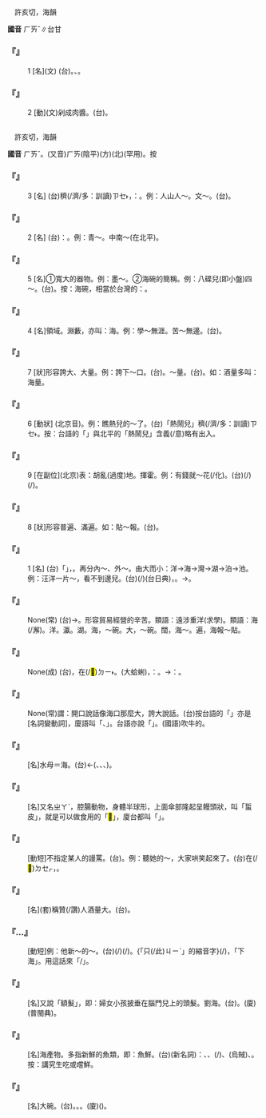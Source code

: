 
=={{ruby|醢|ㄏㄞˇ}}==

　許亥切，海韻

'''國音''' <rt>ㄏㄞˇ</rt>∥台甘

    

==='''『{{ruby|醢|ㄏㄞˇ}}』'''===
:1  [名](文) (台){{ruby|肉|ㆠㄚㆷ}}{{ruby|醬|ㄐㄧㆧ˪}}{{ruby|/|ㄐㄧㆫ˪}}。{{ruby|用|ㄧㄥ˫}}{{ruby|/|ㄧㆲ˫}}{{ruby|肉|ㆠㄚㆷ}}、{{ruby|魚|ㄏㄧˊ}}{{ruby|/|ㄏㄨˊ}}{{ruby|做|ㄗㄨㆤ˪}}{{ruby|/|ㄗㄜ˪}}{{ruby|丌|ㆤ}}{{ruby|醬|ㄐㄧㆫ˪}}{{ruby|/|ㄐㄧㆧ˪}}。
    

==='''『{{ruby|醢|ㄏㄞˇ}}』'''===
:2  [動](文)剁成肉醬。(台){{ruby|斲|ㄉㆦㆶ}}{{ruby|做|ㄗㄨㆤ˪}}{{ruby|/|ㄗㄜ˪}}{{ruby|醬|ㄐㄧㆧ˪}}{{ruby|/|ㄐㄧㆫ˪}}。
    

=={{ruby|海|ㄏㄞˇ}}==

　許亥切，海韻

'''國音''' <rt>ㄏㄞˇ</rt>。(又音)<rt>ㄏㄞ</rt>(陰平)(方)(北)(罕用)。按

    

==='''『{{ruby|海|ㄏㄞˇ}}』'''===
:3  [名] (台){{ruby|真|ㄐㄧㄣ}}穧(/濟/多：訓讀)<rt>ㄗㆤ˫</rt>{{ruby|/|ㄗㄨㆤ˫}}{{ruby|人|ㄌㄤˊ}}{{ruby|或|ㄧㄚㆷ ͘}}{{ruby|是|ㄒㄧ˫}}{{ruby|物|ㆠㄨㆵ ͘}}{{ruby|聚|ㄐㄧ˫}}{{ruby|集|ㄐㄧㆴ ͘}}{{ruby|丌|ㆤ}}{{ruby|所|ㄙㆦˋ}}{{ruby|在|ㄗㄞ˫}}，{{ruby|亦|ㄧㄚㆷ ͘}}{{ruby|叫|ㄍㄧㄜ˪}}{{ruby|做|ㄗㄨㆤ˪}}{{ruby|/|ㄗㄜ˪}}：{{ruby|海|ㄏㄞˋ}}。例：人山人～。文～。(台){{ruby|人|ㆢㄧㄣˊ}}{{ruby|/|ㄌㄧㄣˊ}}{{ruby|山|ㄙㄢ}}{{ruby|人|ㆢㄧㄣˊ}}{{ruby|/|ㄌㄧㄣˊ}}{{ruby|海|ㄏㄞˋ}}。
    

==='''『{{ruby|海|ㄏㄞˇ}}』'''===
:2  [名] (台){{ruby|內|ㄌㄞ˫}}{{ruby|陸|ㄌㄧㆦㆶ ͘}}{{ruby|丌|ㆤ}}{{ruby|大|ㄉㄨㄚ˫}}{{ruby|湖|ㆦˊ}}{{ruby|或|ㄧㄚㆷ ͘}}{{ruby|是|ㄒㄧ˫}}{{ruby|人|ㆢㄧㄣˊ}}{{ruby|/|ㄌㄧㄣˊ}}{{ruby|工|ㄍㄤ}}{{ruby|造|ㄗㄜ˫}}{{ruby|成|ㄒㄧㄥˊ}}{{ruby|丌|ㆤ}}{{ruby|湖|ㆦˊ}}{{ruby|亦|ㄧㄚㆷ ͘}}{{ruby|叫|ㄍㄧㄜ˪}}{{ruby|做|ㄗㄨㆤ˪}}{{ruby|/|ㄗㄜ˪}}：{{ruby|海|ㄏㄞˋ}}。例：青～。中南～(在北平)。
    

==='''『{{ruby|海|ㄏㄞˇ}}』'''===
:5  [名]①寬大的器物。例：墨～。②海碗的簡稱。例：八碟兒(即小盤)四～。(台){{ruby|八|ㄅㄨㆤㆷ}}{{ruby|/|ㄅㆤㆷ}}{{ruby|碟|ㄉㄧㆷ ͘}}{{ruby|四|ㄒㄧ˪}}{{ruby|大|ㄉㄨㄚ˫}}{{ruby|碗|ㄨㆩˋ}}。按：海碗，相當於台灣的：{{ruby|大|ㄉㄨㄚ˫}}{{ruby|碗|ㄨㆩˋ}}{{ruby|公|ㄍㆲ}}{{ruby|/|ㄍㄧㄤ}}。
    

==='''『{{ruby|海|ㄏㄞˇ}}』'''===
:4  [名]領域。淵藪，亦叫：海。例：學～無涯。苦～無邊。(台){{ruby|苦|ㄎㆦˋ}}{{ruby|海|ㄏㄞˋ}}{{ruby|無|ㆠㄨˊ}}{{ruby|邊|ㄅㆪ}}。
    

==='''『{{ruby|海|ㄏㄞˇ}}』'''===
:7  [狀]形容誇大、大量。例：誇下～口。(台){{ruby|講|ㄍㆲˋ}}{{ruby|→|ㄍㆲ}}{{ruby|大|ㄉㄨㄚ˫}}{{ruby|話|ㄨㆤ˫}}。～量。(台){{ruby|量|ㄌㄧㆲ˫}}{{ruby|大|ㄉㄨㄚ˫}}。如：酒量多叫：海量。
    

==='''『{{ruby|海|ㄏㄞˇ}}』'''===
:6  [動狀] (北京音){{ruby|海|ㄏㄞ}}。例：瞧熱{{ruby|鬧|·ㄋㄠ}}兒的～了。(台){{ruby|看|ㄎㄨㆩ˪}}「熱鬧兒」{{ruby|丌|ㄗㄨㄥ}}{{ruby|人|ㄌㄤˊ}}{{ruby|誠|ㄐㄧㆩˊ}}穧(/濟/多：訓讀)<rt>ㄗㆤ˫</rt>{{ruby|/|ㄗㄨㆤ˫}}。按：台語的「{{ruby|鬧|ㄌㄠ˫}}{{ruby|熱|ㆢㄧㄚㆵ ͘}}{{ruby|/|ㄌㄧㄚㆵ ͘}}」與北平的「熱鬧兒」含義(/意)略有出入。
    

==='''『{{ruby|海|ㄏㄞˇ}}』'''===
:9  [在副位](北京)表：胡亂(過度)地。揮霍。例：有錢就～花(/化)。(台){{ruby|有|ㄨ˫}}{{ruby|錢|ㄐㆪˊ}}{{ruby|著|ㄉㄧㄜㆷ}}(/{{ruby|都|ㄉㄜ˫}}){{ruby|亂|ㄌㄨㄢ˪}}{{ruby|開|ㄎㄞ}}(/{{ruby|散|ㄙㆰˋ}}{{ruby|開|ㄎㄞ}})。
    

==='''『{{ruby|海|ㄏㄞˇ}}』'''===
:8  [狀]形容普遍、滿遍。如：貼～報。(台){{ruby|搭|ㄉㄚㆷ}}{{ruby|海|ㄏㄞˋ}}{{ruby|報|ㄅㄜ˪}}。
    

==='''『{{ruby|海|ㄏㄞˇ}}』'''===
:1  [名] (台){{ruby|地|ㄉㄨㆤ˫}}{{ruby|/|ㄉㆤ˫}}{{ruby|球|ㄍㄧㄨˊ}}{{ruby|上|ㄒㄧㆲ˫}}{{ruby|比|ㄅㄧˋ}}「{{ruby|洋|ㄧㆧˊ}}{{ruby|/|ㄧㆫˊ}}」{{ruby|較|ㄎㄚㆷ}}{{ruby|細|ㄙㄨㆤ˪}}{{ruby|/|ㄙㆤ˪}}{{ruby|丌|ㆤ}}{{ruby|水|ㄗㄨㄧˋ}}{{ruby|域|ㄏㄧㆤㆶ ͘}}，{{ruby|倚|ㄨㄚˋ}}{{ruby|近|ㄍㄨㄣ˫}}{{ruby|/|ㄍㄧㄣ˫}}{{ruby|大|ㄉㄞ˫}}{{ruby|陸|ㄌㄧㆦㆶ ͘}}{{ruby|丌|ㆤ}}{{ruby|部|ㄅㆦ˫}}{{ruby|分|ㄏㄨㄣ˫}}。再分內～、外～。由大而小：洋→海→灣→湖→泊→池。例：汪洋一片～，看不到邊兒。(台){{ruby|一|ㄐㄧㆵ ͘}}{{ruby|個|ㆤˊ}}{{ruby|海|ㄏㄞˋ}}{{ruby|闊|ㄎㄨㄚㆷ}}{{ruby|漭|ㆠㆲˋ}}{{ruby|漭|ㆠㆲˋ}}(/{{ruby|漠|ㆠㆦㆶ ͘}}{{ruby|漠|ㆠㆦㆶ ͘}})(台日典)，{{ruby|無|ㆠㄜˊ}}{{ruby|看|ㄎㄨㆩ˪}}{{ruby|見|ㄍㆪ˪}}{{ruby|到|ㄉㄠ˪}}{{ruby|底|ㄉㄨㆤˋ}}{{ruby|/|ㄉㆤˋ}}{{ruby|有|ㄨ˫}}{{ruby|偌|ㆡㄨㄚ˫}}{{ruby|/|ㆣㄨㄚ˫}}{{ruby|大|ㄉㄨㄚ˫}}。→{{ruby|一|ㄧㆵ}}{{ruby|望|ㆠㆲ˫}}{{ruby|無|ㆠㄨˊ}}{{ruby|際|ㄗㆤ˪}}。
    

==='''『{{ruby|漂|ㄆㄧㄠ}}{{ruby|洋|ㄧㄤˊ}}{{ruby|過|ㄍㄨㄛˋ}}{{ruby|海|ㄏㄞˇ}}』'''===
: None(常) (台){{ruby|漂|ㄆㄧㄠ}}{{ruby|過|ㄍㄨㆤ˪}}{{ruby|/|ㄍㆤ˪}}{{ruby|海|ㄏㄞˋ}}{{ruby|洋|ㄧㆧˊ}}{{ruby|/|ㄧㆫˊ}}→{{ruby|經|ㄍㄧㄥ}}{{ruby|歷|ㄌㄧㆤㆶ ͘}}{{ruby|風|ㄏㆲ}}{{ruby|險|ㄏㄧㆰˋ}}{{ruby|丌|ㆤ}}{{ruby|水|ㄗㄨㄧˋ}}{{ruby|路|ㄌㆦ˫}}。形容貿易經營的辛苦。類語：遠涉重洋(求學)。類語：海(/澥)。洋。瀛。湖。海，～碗。大，～碗。闊，海～。遍，海報～貼。
    

==='''『{{ruby|海|ㄏㄞˇ}}{{ruby|市|ㄕˋ}}{{ruby|蜃|ㄕㄣˋ}}{{ruby|樓|ㄌㄡˊ}}』'''===
: None(成) (台){{ruby|水|ㄗㄨㄧˋ}}{{ruby|平|ㄅㄧㄥˊ}}{{ruby|線|ㄙㄨㆩ˪}}{{ruby|下|ㆤ˫}}{{ruby|或|ㄧㄚㆷ ͘}}{{ruby|地|ㄉㄨㆤ˫}}{{ruby|/|ㄉㆤ˫}}{{ruby|平|ㄅㄧㄥˊ}}{{ruby|線|ㄙㄨㆩ˪}}{{ruby|下|ㆤ˫}}{{ruby|丌|ㆤ}}{{ruby|景|ㄍㄧㄥˋ}}{{ruby|物|ㆠㄨㆵ ͘}}，{{ruby|因|ㄧㄣ}}{{ruby|空|ㄎㆲ}}{{ruby|氣|ㄎㄧ˪}}{{ruby|層|ㄗㄢˊ}}{{ruby|丌|ㆤ}}{{ruby|反|ㄏㄨㄢˋ}}{{ruby|射|ㄒㄧㄚ˫}}{{ruby|作|ㄗㆦㆶ}}{{ruby|用|ㄧㄥ˫}}{{ruby|/|ㄧㆲ˫}}{{ruby|呈|ㄊㄧㄥˊ}}{{ruby|現|ㄏㄧㄢ˫}}在(/<mark>&#xf9853;</mark>)<rt>ㄉㄧ˫</rt>{{ruby|線|ㄙㄨㆩ˪}}{{ruby|上|ㄒㄧㆲ˫}}{{ruby|天|ㄊㄧㄢ}}{{ruby|空|ㄎㆲ}}。{{ruby|古|ㄍㆦˋ}}{{ruby|早|ㄗㄚˋ}}{{ruby|人|ㄌㄤˊ}}{{ruby|誤|ㆣㆦ˫}}{{ruby|叫|ㄍㄧㄜ˪}}{{ruby|是|ㄒㄧ˫}}{{ruby|蜃|ㄒㄧㄣ˫}}(大蛤蜊){{ruby|吐|ㄊㆦ˪}}{{ruby|氣|ㄎㄨㄧ˪}}{{ruby|而|ㆢㄧˊ}}{{ruby|/|ㄌㄧˊ}}{{ruby|成|ㄒㄧㄥˊ}}，{{ruby|叫|ㄍㄧㄜ˪}}{{ruby|作|ㄗㄜ˪}}：{{ruby|海|ㄏㄞˋ}}{{ruby|市|ㄑㄧ˫}}{{ruby|蜃|ㄒㄧㄣ˫}}{{ruby|樓|ㄌㄠˊ}}。→{{ruby|比|ㄅㄧˋ}}{{ruby|喻|ㆡㄨ˫}}{{ruby|/|ㄌㄨ˫}}：{{ruby|虛|ㄏㄧ}}{{ruby|幻|ㄏㄨㆩˋ}}{{ruby|丌|ㆤ}}{{ruby|事|ㄙㄨ˫}}{{ruby|物|ㆠㄨㆵ ͘}}。
    

==='''『{{ruby|誇|ㄎㄨㄚ}}{{ruby|下|ㄒㄧㄚˋ}}{{ruby|海|ㄏㄞˇ}}{{ruby|口|ㄎㄡˇ}}』'''===
: None(常)謂：開口說話像海口那麼大，誇大說話。(台)按台語的「{{ruby|海|ㄏㄞˋ}}{{ruby|口|ㄎㄠˋ}}」亦是[名詞變動詞]，廈語叫「{{ruby|風|ㄏㆲ}}{{ruby|車|ㄍㄨ}}、{{ruby|胖|ㄆㆲ˪}}{{ruby|風|ㄏㆲ}}」。台語亦說「{{ruby|凸|ㄆㆲ˪}}{{ruby|風|ㄏㆲ}}{{ruby|龜|ㄍㄨ}}」。(國語)吹牛的。
    

==='''『{{ruby|海|ㄏㄞˇ}}{{ruby|<mark>&#xf9048;</mark>|ㄓㄚˋ}}』'''===
: [名]水母＝海{{ruby|蜇|ㄓㄜˊ}}。(台){{ruby|<mark>&#xf9048;</mark>|ㄊㆤ˫}}←({{ruby|蛇|ㄗㄨㄚˊ}}、{{ruby|蚱|ㄊㆤ˫}}、{{ruby|蜥|ㄒㄧㆤㆶ}}、{{ruby|蜇|ㄐㄧㄚㆵ}}{{ruby|鮓|ㄊㆤ˫}})。
    

==='''『{{ruby|海|ㄏㄞˇ}}{{ruby|蜇|ㄓㄜˊ}}』'''===
: [名]又名{{ruby|海|ㄉㄧㆬˊ}}<rt>ㄓㄚˋ</rt>，腔腸動物，身體半球形，上面傘部隆起呈饅頭狀，叫「蜇皮」，就是可以做食用的「<mark>&#xf9048;</mark>」，廈台都叫「{{ruby|<mark>&#xf9048;</mark>|ㄊㆤ˫}}」。
    

==='''『{{ruby|海|ㄏㄞˇ}}{{ruby|罵|ㄇㄚˋ}}』'''===
: [動短]不指定某人的謾罵。(台){{ruby|糝|ㄙㆰˋ}}{{ruby|罵|ㄇㆤ˫}}{{ruby|/|ㄇㄚ˫}}。例：聽她的～，大家哄笑起來了。(台){{ruby|聽|ㄊㄧㆩ}}{{ruby|伊|ㄧ}}在(/<mark>&#xf9549;</mark>)<rt>ㄉㆤㆷ</rt>{{ruby|濫|ㄌㆰ˫}}{{ruby|摻|ㄙㆰˋ}}{{ruby|罵|ㄇㆤ˫}}{{ruby|/|ㄇㄚ˫}}，{{ruby|大|ㄉㄞ˫}}{{ruby|家|ㄍㆤ}}{{ruby|大|ㄉㄨㄚ˫}}{{ruby|譁|ㄏㄨㄚ˫}}{{ruby|起|·ㄎㄧˋ}}{{ruby|來|·ㄌㄞˊ}}。
    

==='''『{{ruby|海|ㄏㄞˇ}}{{ruby|量|ㄌㄧㄤˋ}}』'''===
: [名](套)稱贊(/讚)人酒量大。(台){{ruby|海|ㄏㄞˋ}}{{ruby|量|ㄌㄧㆲ˫}}。
    

==='''『{{ruby|下|ㄒㄧㄚˋ}}…{{ruby|海|ㄏㄞˇ}}』'''===
: [動短]例：他新～的～。(台){{ruby|本|ㄅㄨㄣˋ}}{{ruby|來|ㄌㄞˊ}}{{ruby|是|ㄒㄧ˫}}{{ruby|做|ㄗㄨㆤ˪}}{{ruby|/|ㄗㄜ˪}}{{ruby|心|ㄒㄧㆬ}}{{ruby|適|ㄒㄧㆤㆶ}}{{ruby|丌|ㆤ}}{{ruby|載|ㄉㄞ˫}}(/{{ruby|戴|ㄉㄞ˪}}){{ruby|事|ㄐㄧ˪}}(/{{ruby|事|ㄉㄞ˫}}{{ruby|情|ㄐㄧ˪}})。{{ruby|變|ㄅㄧㄢ˪}}{{ruby|做|ㄗㄨㆤ˪}}{{ruby|/|ㄗㄜ˪}}{{ruby|靠|ㄎㄜ˪}}{{ruby|<mark>&#xffacb;</mark>|ㄗㆤ}}{「只(/此)<rt>ㄐㄧˋ</rt>{{ruby|個|ㆤˊ}}」的縮音字}{{ruby|來|ㄌㄞˊ}}{{ruby|賺|ㄗㄨㄢˋ}}(/{{ruby|趁|ㄊㄢ˪}}){{ruby|錢|ㄐㆪˊ}}{{ruby|生|ㄒㄧㄥ}}{{ruby|活|ㄨㄚㆷ ͘}}，{{ruby|叫|ㄍㄧㄜ˪}}{{ruby|做|ㄗㄨㆤ˪}}{{ruby|/|ㄗㄜ˪}}「下海」。用這話來「{{ruby|輕|ㄍㄧㄥ}}/{{ruby|輕|ㄍㄧㄥ}}{{ruby|體|ㄊㄨㆤˋ}}{{ruby|/|ㄊㆤˋ}}{{ruby|新|ㄒㄧㄣ}}{{ruby|入|ㆢㄧㆴ ͘}}{{ruby|/|ㄌㄧㆴ ͘}}{{ruby|娛|ㆣㆦˊ}}{{ruby|/|ㆣㄨˊ}}{{ruby|樂|ㄌㆦㆶ ͘}}{{ruby|界|ㄍㄞ˪}}{{ruby|趁|ㄊㄢ˪}}{{ruby|食|ㄐㄧㄚㆷ ͘}}{{ruby|丌|ㆤ}}{{ruby|人|ㄌㄤˊ}}」。
    

==='''『{{ruby|海|ㄏㄞˇ}}{{ruby|兒|ㄦ}}{{ruby|髮|ㄈㄚˇ}}』'''===
: [名]又說「額髮」，即：婦女小孩披垂在腦門兒上的頭髮。劉海。(台){{ruby|毛|ㄇㆦ}}{{ruby|/|ㄇㆭˊ}}{{ruby|垂|ㄙㄨㄧˊ}}{{ruby|仔|ㄚ}}。(廈){{ruby|毛|ㄇㆭˊ}}{{ruby|<mark>&#xf9268;</mark>|ㄙㄨㄧ}}(普閩典)。
    

==='''『{{ruby|海|ㄏㄞˇ}}{{ruby|味|ㄨㄟˋ}}』'''===
: [名]海產物。多指新鮮的魚類，即：魚鮮。(台){{ruby|海|ㄏㄞˋ}}{{ruby|鮮|ㄒㄧㄢ}}(新名詞)：{{ruby|活|ㄨㄚㆷ ͘}}{{ruby|魚|ㄏㄧˊ}}{{ruby|/|ㄏㄨˊ}}、{{ruby|花|ㄏㄨㆤ}}{{ruby|枝|ㄍㄧ}}、{{ruby|鰇|ㆢㄧㄨˊ}}{{ruby|魚|ㄏㄧˊ}}(/{{ruby|魷|ㄧㄨˊ}}{{ruby|魚|ㄏㄧˊ}}{{ruby|/|ㄏㄨˊ}})、{{ruby|墨|ㆠㄚㆵ ͘}}{{ruby|賊|ㄗㄚㆵ ͘}}(烏賊)、{{ruby|蠔|ㄜˊ}}{{ruby|仔|ㄗㄨㄟˇ}}{{ruby|等|ㄉㄧㄥˋ}}。按：講究生吃或嚐鮮。
    

==='''『{{ruby|海|ㄏㄞˇ}}{{ruby|碗|ㄨㄢˇ}}』'''===
: [名]大碗。(台){{ruby|大|ㄉㄨㄚ˫}}{{ruby|塊|ㄉㆤ˪}}{{ruby|碗|ㄨㆩˋ}}。{{ruby|碗|ㄨㆩˋ}}{{ruby|公|ㄍㆲ}}{{ruby|/|ㄍㄧㄤ}}。{{ruby|碗|ㄨㆩˋ}}{{ruby|缸|ㄍㄧㄤ}}。(廈)({{ruby|大|ㄉㄨㄚ˫}}){{ruby|水|ㄗㄨㄧˋ}}{{ruby|碗|ㄨㆩˋ}}。
    
